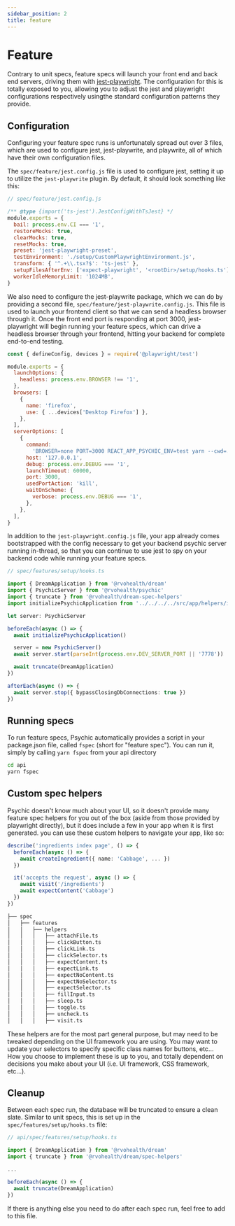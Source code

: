 ```yaml
---
sidebar_position: 2
title: feature
---
```


# Feature

Contrary to unit specs, feature specs will launch your front end and back end servers, driving them with [jest-playwright](https://github.com/playwright-community/jest-playwright). The configuration for this is totally exposed to you, allowing you to adjust the jest and playwright configurations respectively usingthe standard configuration patterns they provide.

## Configuration

Configuring your feature spec runs is unfortunately spread out over 3 files, which are used to configure jest, jest-playwrite, and playwrite, all of which have their own configuration files.

The `spec/feature/jest.config.js` file is used to configure jest, setting it up to utilize the `jest-playwrite` plugin. By default, it should look something like this:

```js
// spec/feature/jest.config.js

/** @type {import('ts-jest').JestConfigWithTsJest} */
module.exports = {
  bail: process.env.CI === '1',
  restoreMocks: true,
  clearMocks: true,
  resetMocks: true,
  preset: 'jest-playwright-preset',
  testEnvironment: './setup/CustomPlaywrightEnvironment.js',
  transform: { '^.+\\.tsx?$': 'ts-jest' },
  setupFilesAfterEnv: ['expect-playwright', '<rootDir>/setup/hooks.ts'],
  workerIdleMemoryLimit: '1024MB',
}
```

We also need to configure the jest-playwrite package, which we can do by providing a second file, `spec/feature/jest-playwrite.config.js`. This file is used to launch your frontend client so that we can send a headless browser through it. Once the front end port is responding at port 3000, jest-playwright will begin running your feature specs, which can drive a headless browser through your frontend, hitting your backend for complete end-to-end testing.

```js
const { defineConfig, devices } = require('@playwright/test')

module.exports = {
  launchOptions: {
    headless: process.env.BROWSER !== '1',
  },
  browsers: [
    {
      name: 'firefox',
      use: { ...devices['Desktop Firefox'] },
    },
  ],
  serverOptions: [
    {
      command:
        'BROWSER=none PORT=3000 REACT_APP_PSYCHIC_ENV=test yarn --cwd=../client start',
      host: '127.0.0.1',
      debug: process.env.DEBUG === '1',
      launchTimeout: 60000,
      port: 3000,
      usedPortAction: 'kill',
      waitOnScheme: {
        verbose: process.env.DEBUG === '1',
      },
    },
  ],
}
```

In addition to the `jest-playwright.config.js` file, your app already comes bootstrapped with the config necessary to get your backend psychic server running in-thread, so that you can continue to use jest to spy on your backend code while running your feature specs.

```ts
// spec/features/setup/hooks.ts

import { DreamApplication } from '@rvohealth/dream'
import { PsychicServer } from '@rvohealth/psychic'
import { truncate } from '@rvohealth/dream-spec-helpers'
import initializePsychicApplication from '../../../../src/app/helpers/initializePsychicApplication'

let server: PsychicServer

beforeEach(async () => {
  await initializePsychicApplication()

  server = new PsychicServer()
  await server.start(parseInt(process.env.DEV_SERVER_PORT || '7778'))

  await truncate(DreamApplication)
})

afterEach(async () => {
  await server.stop({ bypassClosingDbConnections: true })
})
```

## Running specs

To run feature specs, Psychic automatically provides a script in your package.json file, called `fspec` (short for "feature spec"). You can run it, simply by calling `yarn fspec` from your api directory

```bash
cd api
yarn fspec
```

## Custom spec helpers

Psychic doesn't know much about your UI, so it doesn't provide many feature spec helpers for you out of the box (aside from those provided by playwright directly), but it does include a few in your app when it is first generated. you can use these custom helpers to navigate your app, like so:

```ts
describe('ingredients index page', () => {
  beforeEach(async () => {
    await createIngredient({ name: 'Cabbage', ... })
  })

  it('accepts the request', async () => {
    await visit('/ingredients')
    await expectContent('Cabbage')
  })
})
```

```bash
├── spec
│   ├── features
│   │   ├── helpers
│   │   │   ├── attachFile.ts
│   │   │   ├── clickButton.ts
│   │   │   ├── clickLink.ts
│   │   │   ├── clickSelector.ts
│   │   │   ├── expectContent.ts
│   │   │   ├── expectLink.ts
│   │   │   ├── expectNoContent.ts
│   │   │   ├── expectNoSelector.ts
│   │   │   ├── expectSelector.ts
│   │   │   ├── fillInput.ts
│   │   │   ├── sleep.ts
│   │   │   ├── toggle.ts
│   │   │   ├── uncheck.ts
│   │   │   ├── visit.ts
```

These helpers are for the most part general purpose, but may need to be tweaked depending on the UI framework you are using. You may want to update your selectors to specify specific class names for buttons, etc... How you choose to implement these is up to you, and totally dependent on decisions you make about your UI (i.e. UI framework, CSS framework, etc...).

## Cleanup

Between each spec run, the database will be truncated to ensure a clean slate. Similar to unit specs, this is set up in the `spec/features/setup/hooks.ts` file:

```ts
// api/spec/features/setup/hooks.ts

import { DreamApplication } from '@rvohealth/dream'
import { truncate } from '@rvohealth/dream/spec-helpers'

...

beforeEach(async () => {
  await truncate(DreamApplication)
})
```

If there is anything else you need to do after each spec run, feel free to add to this file.
